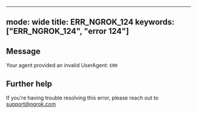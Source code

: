 
---
mode: wide
title: ERR_NGROK_124
keywords: ["ERR_NGROK_124", "error 124"]
---

## Message
Your agent provided an invalid UserAgent: `ERR`




## Further help
If you're having trouble resolving this error, please reach out to [support@ngrok.com](mailto:support@ngrok.com?subject=Help%20with%20ERR_NGROK_124)


